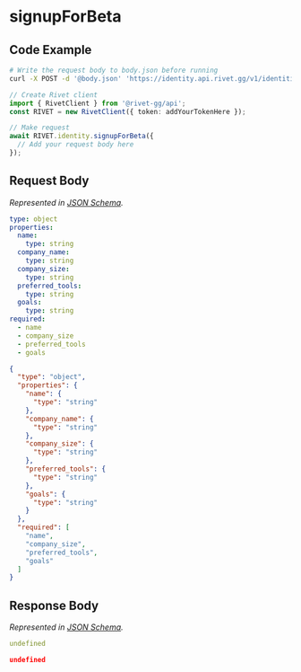 
# signupForBeta

## Code Example

<CodeGroup title='Request' tag='POST' label='https://identity.api.rivet.gg/v1/identities/self/beta-signup'>

```bash {{ title: 'cURL' }}
# Write the request body to body.json before running
curl -X POST -d '@body.json' 'https://identity.api.rivet.gg/v1/identities/self/beta-signup'
```

```ts
// Create Rivet client
import { RivetClient } from '@rivet-gg/api';
const RIVET = new RivetClient({ token: addYourTokenHere });

// Make request
await RIVET.identity.signupForBeta({
  // Add your request body here
});
```

</CodeGroup>


## Request Body

_Represented in [JSON Schema](https://json-schema.org/)._

<CodeGroup title='Request'>

```yaml
type: object
properties:
  name:
    type: string
  company_name:
    type: string
  company_size:
    type: string
  preferred_tools:
    type: string
  goals:
    type: string
required:
  - name
  - company_size
  - preferred_tools
  - goals

```

```json
{
  "type": "object",
  "properties": {
    "name": {
      "type": "string"
    },
    "company_name": {
      "type": "string"
    },
    "company_size": {
      "type": "string"
    },
    "preferred_tools": {
      "type": "string"
    },
    "goals": {
      "type": "string"
    }
  },
  "required": [
    "name",
    "company_size",
    "preferred_tools",
    "goals"
  ]
}
```

</CodeGroup>


## Response Body

_Represented in [JSON Schema](https://json-schema.org/)._

<CodeGroup title='Response'>

```yaml
undefined
```

```json
undefined
```

</CodeGroup>

